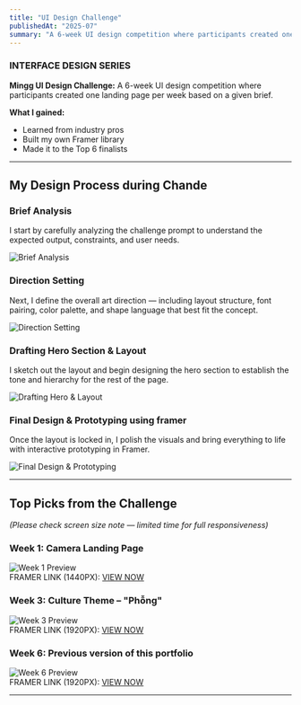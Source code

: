 ```yaml
---
title: "UI Design Challenge"
publishedAt: "2025-07"
summary: "A 6-week UI design competition where participants created one landing page per week based on a given brief."
---
```


### INTERFACE DESIGN SERIES

**Mingg UI Design Challenge:** A 6-week UI design competition where participants created one landing page per week based on a given brief.

**What I gained:**
- Learned from industry pros
- Built my own Framer library
- Made it to the Top 6 finalists

---

## My Design Process during Chande

### Brief Analysis
I start by carefully analyzing the challenge prompt to understand the expected output, constraints, and user needs.  

![Brief Analysis](https://res.cloudinary.com/dqtfjvkok/image/upload/v1758356379/%C4%91%E1%BB%81_b%C3%A0i_lxolwv.png)

### Direction Setting
Next, I define the overall art direction — including layout structure, font pairing, color palette, and shape language that best fit the concept.  

![Direction Setting](https://res.cloudinary.com/dqtfjvkok/image/upload/v1758356378/298bd9ed-f325-48c0-aaf8-e76058112339_o7fhaf.png)

### Drafting Hero Section & Layout
I sketch out the layout and begin designing the hero section to establish the tone and hierarchy for the rest of the page.  

![Drafting Hero & Layout](https://res.cloudinary.com/dqtfjvkok/image/upload/v1758356379/DRAFTTT_wwrvbt.png)

### Final Design & Prototyping using framer
Once the layout is locked in, I polish the visuals and bring everything to life with interactive prototyping in Framer.  

![Final Design & Prototyping](https://res.cloudinary.com/dqtfjvkok/image/upload/v1758356409/web-portfolio-mockup_100_ctnnzl.png)

---

## Top Picks from the Challenge

*(Please check screen size note — limited time for full responsiveness)*

### Week 1: Camera Landing Page  
![Week 1 Preview](https://res.cloudinary.com/dqtfjvkok/image/upload/v1758357035/1IEUZ7Fhxsal69TkPP3bhjHfljw_e3c6vh.avif)  
FRAMER LINK (1440PX): [VIEW NOW](https://lomomatic-110-camera.framer.website)

### Week 3: Culture Theme – "Phỗng"  
![Week 3 Preview](https://res.cloudinary.com/dqtfjvkok/image/upload/v1758357034/lQmZQzSQd5utD8yFPXQpABes44_wse6b2.webp)  
FRAMER LINK (1920PX): [VIEW NOW](https://phong-dat.framer.website)

### Week 6: Previous version of this portfolio  
![Week 6 Preview](https://res.cloudinary.com/dqtfjvkok/image/upload/v1758357034/KYrmwAQJkJwCYdd5x620BTxlGgo_p08hi9.webp)  
FRAMER LINK (1920PX): [VIEW NOW](https://thuy-portfolio.framer.website)

---